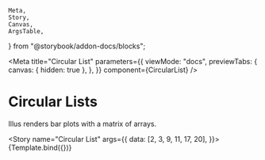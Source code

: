 	Meta,
	Story,
	Canvas,
	ArgsTable,
} from "@storybook/addon-docs/blocks";

<Meta
	title="Circular List"
	parameters={{
		viewMode: "docs",
		previewTabs: {
			canvas: { hidden: true },
		},
	}}
	component={CircularList}
/>


# Circular Lists

Illus renders bar plots with a matrix of arrays.

<Story
	name="Circular List"
	args={{
		data: [2, 3, 9, 11, 17, 20],
	}}>
	{Template.bind({})}
</Story>

<ArgsTable story="Circular List" />

